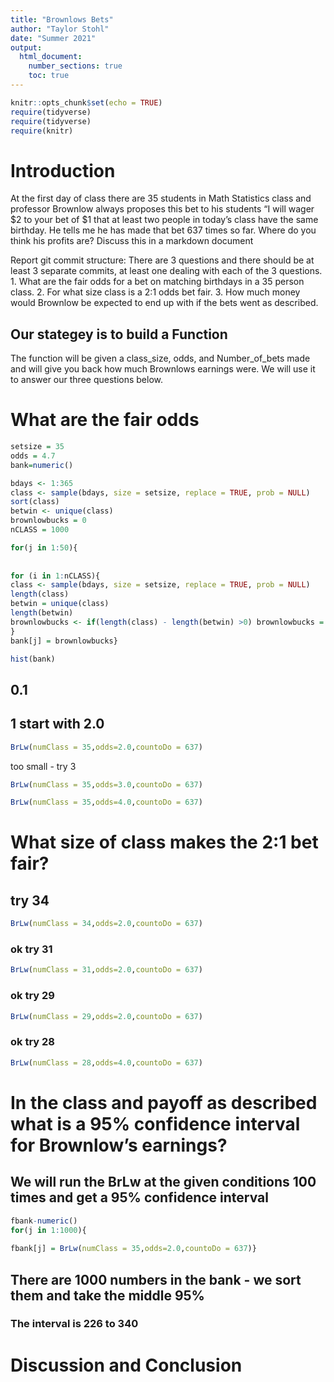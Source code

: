 ```yaml
---
title: "Brownlows Bets"
author: "Taylor Stohl"
date: "Summer 2021"
output: 
  html_document:
    number_sections: true
    toc: true
---
```


```r
knitr::opts_chunk$set(echo = TRUE)
require(tidyverse)
require(tidyverse)
require(knitr)
```


<!-- We recommend you use git branches -- create a separate branch for each major section i.e. Introduction, Methods, Results, Inferential Results, and Discussion and Conclusions - leave the YAML block untouched until the final merge where you put in your own name !-->

# Introduction

<!--In this section you explain what you are trying to show.  Where did the data come from?  What is the research or other question you are trying to answer?!-->

 At the first day of class there are 35 students in Math Statistics class and professor Brownlow always proposes this bet to his students "I will wager $2 to your bet of $1 that at least two people in today's class have  the same birthday.  He tells me he has made that bet 637 times so far. Where do you think his profits are? Discuss this in a markdown document
 
Report git commit structure:
There are 3 questions and there should be at least 3 separate commits, at least one dealing with each of the 3 questions.
1. What are the fair odds for a bet on matching birthdays in a 35 person class.
2. For what size class is a 2:1 odds bet fair.
3. How much money would Brownlow be expected to end up with if the bets went as described.

## Our stategey is to build a Function

The function will be given a class_size, odds, and Number_of_bets made and will give you back how much Brownlows earnings were. We will use it to answer our three questions below.


# What are the fair odds  


<!--Decide on your methods:  In this section explain the approach you will take to attack the issue --- how will you decide on a likely estimate of professor Brownlow's earnings or losses after 637 bets. Also explain how you construct a 95% confidence interval about your estimate of his winnings !-->

```r
setsize = 35
odds = 4.7
bank=numeric()
```




```r
bdays <- 1:365
class <- sample(bdays, size = setsize, replace = TRUE, prob = NULL)
sort(class)
betwin <- unique(class)
brownlowbucks = 0
nCLASS = 1000
```

```r
for(j in 1:50){
  
  
for (i in 1:nCLASS){
class <- sample(bdays, size = setsize, replace = TRUE, prob = NULL)
length(class)
betwin = unique(class)
length(betwin)
brownlowbucks <- if(length(class) - length(betwin) >0) brownlowbucks = brownlowbucks+1 else brownlowbucks = brownlowbucks-2
}
bank[j] = brownlowbucks}
```



```r
hist(bank)
```



## 0.1

## 1 start with 2.0


```r
BrLw(numClass = 35,odds=2.0,countoDo = 637)
```

too small - try 3


```r
BrLw(numClass = 35,odds=3.0,countoDo = 637)
```


```r
BrLw(numClass = 35,odds=4.0,countoDo = 637)
```


# What size of class makes the 2:1 bet fair?  
<!--Explain and display the results of your method of coming up with the estimate of professor Brownlows betting profits!-->

##  try 34


```r
BrLw(numClass = 34,odds=2.0,countoDo = 637)
```



###  ok try 31


```r
BrLw(numClass = 31,odds=2.0,countoDo = 637)
```


###  ok try 29


```r
BrLw(numClass = 29,odds=2.0,countoDo = 637)
```

###  ok try 28



```r
BrLw(numClass = 28,odds=4.0,countoDo = 637)
```







# In the class and payoff as described what is a 95% confidence interval for Brownlow's earnings?
  
<!--Explain and display your method of coming up with a 95% confidence interval of  professor Brownlows winnings (or losings)-->


## We will run the BrLw at the given conditions 100 times and get a 95% confidence interval


```r
fbank-numeric()
for(j in 1:1000){
  
fbank[j] = BrLw(numClass = 35,odds=2.0,countoDo = 637)}
```


## There are 1000 numbers in the bank - we sort them and take the middle 95%

### The interval is 226 to 340

# Discussion and Conclusion

<!--Discussion and conclusion here.  If professor Brownlow is consistantly making or losing money how could he change his payout so that his profits center on zero?  Also discuss what size his class should be in order to have his current scheme balance at zero profit.!-->

